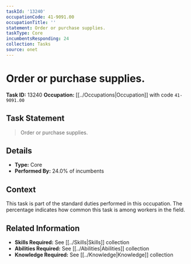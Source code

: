 ```yaml
---
taskId: '13240'
occupationCode: 41-9091.00
occupationTitle: ''
statement: Order or purchase supplies.
taskType: Core
incumbentsResponding: 24
collection: Tasks
source: onet
---
```

# Order or purchase supplies.

**Task ID:** 13240
**Occupation:** [[../Occupations|Occupation]] with code `41-9091.00`

## Task Statement

> Order or purchase supplies.

## Details

- **Type:** Core
- **Performed By:** 24.0% of incumbents

## Context

This task is part of the standard duties performed in this occupation. The percentage indicates how common this task is among workers in the field.

## Related Information

- **Skills Required:** See [[../Skills|Skills]] collection
- **Abilities Required:** See [[../Abilities|Abilities]] collection
- **Knowledge Required:** See [[../Knowledge|Knowledge]] collection
